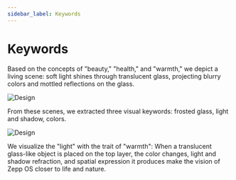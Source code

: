 ```yaml
---
sidebar_label: Keywords
---
```


# Keywords

Based on the concepts of "beauty," "health," and "warmth," we depict a living scene: soft light shines through translucent glass, projecting blurry colors and mottled reflections on the glass.

![Design](/img/design/light_shine_through_glasses.png)

From these scenes, we extracted three visual keywords: frosted glass, light and shadow, colors.

![Design](/img/design/frostedglass_lightandshadow_colors.png)

We visualize the "light" with the trait of "warmth": When a translucent glass-like object is placed on the top layer, the color changes, light and shadow refraction, and spatial expression it produces make the vision of Zepp OS closer to life and nature.
